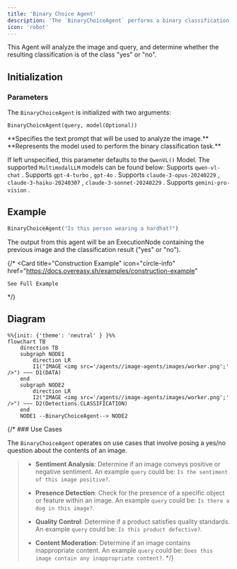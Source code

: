 ```yaml
---
title: 'Binary Choice Agent'
description: 'The `BinaryChoiceAgent` performs a binary classification.'
icon: 'robot'
---
```


This Agent will analyze the image and query, and determine whether the resulting classification is of the class "yes" or "no".

## Initialization

### Parameters

The `BinaryChoiceAgent` is initialized with two arguments: 

```
BinaryChoiceAgent(query, model(Optional))
```

<ResponseField name="query" type="String" required>
**Specifies the text prompt that will be used to analyze the image.**
</ResponseField>

<ResponseField name="model" type="MultimodalLLM">
**Represents the model used to perform the binary classification task.**

If left unspecified, this parameter defaults to the `QwenVL()` Model. The supported `MultimodalLLM` models can be found below:
  <Expandable title="Supported MultimodalLLMs">
    <ResponseField name="QwenVL()" type="MultimodalLLM (Default)">
      Supports `qwen-vl-chat` .
    </ResponseField>
    <ResponseField name="GPT4Vision()" type="MultimodalLLM">
      Supports `gpt-4-turbo` , `gpt-4o` .
    </ResponseField>
    <ResponseField name="Claude()" type="MultimodalLLM">
      Supports `claude-3-opus-20240229` , `claude-3-haiku-20240307` , `claude-3-sonnet-20240229` .
    </ResponseField>
    <ResponseField name="Gemini()" type="MultimodalLLM">
      Supports `gemini-pro-vision` .
    </ResponseField>
  </Expandable>
</ResponseField>

## Example

```python example.py
BinaryChoiceAgent("Is this person wearing a hardhat?")
```

The output from this agent will be an ExecutionNode containing the previous image and the classification result ("yes" or "no").

{/* <CardGroup cols={2}>
  <Card
    title="Construction Example"
    icon="circle-info"
    href="https://docs.overeasy.sh/examples/construction-example"
  >
    See Full Example
  </Card>
</CardGroup> */}

## Diagram

```mermaid
%%{init: {'theme': 'neutral' } }%%
flowchart TB
    direction TB
    subgraph NODE1
        direction LR
        I1("IMAGE <img src='/agents//image-agents/images/worker.png';' />") ~~~ D1(DATA)
    end
    subgraph NODE2
        direction LR
        I2("IMAGE <img src='/agents//image-agents/images/worker.png';' />") ~~~ D2(Detections.CLASSIFICATION)
    end
    NODE1 --BinaryChoiceAgent--> NODE2
```

{/* ### Use Cases

The `BinaryChoiceAgent` operates on use cases that involve posing a yes/no question about the contents of an image.

> - **Sentiment Analysis**: Determine if an image conveys positive or negative sentiment. An example `query` could be: `Is the sentiment of this image positive?`.
>
> - **Presence Detection**: Check for the presence of a specific object or feature within an image. An example `query` could be: `Is there a dog in this image?`.
>
> - **Quality Control**: Determine if a product satisfies quality standards. An example `query` could be: `Is this product defective?`.
>
> - **Content Moderation**: Determine if an image contains inappropriate content. An example `query` could be: `Does this image contain any inappropriate content?`. */}
